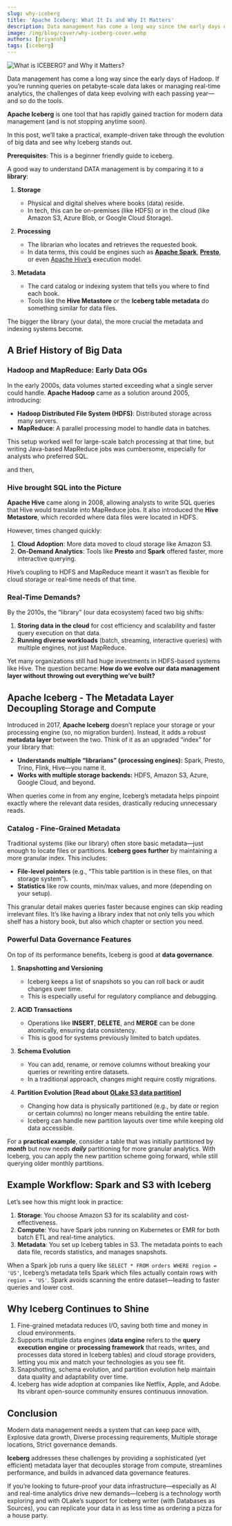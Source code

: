 ```yaml
---
slug: why-iceberg
title: 'Apache Iceberg: What It Is and Why It Matters'
description: Data management has come a long way since the early days of Hadoop. If you’re running queries on petabyte-scale data lakes or managing real-time...
image: /img/blog/cover/why-iceberg-cover.webp
authors: [priyansh]
tags: [iceberg]
---
```


![What is ICEBERG? and Why it Matters?](/img/blog/cover/why-iceberg-cover.webp)


Data management has come a long way since the early days of Hadoop. If you’re running queries on petabyte-scale data lakes or managing real-time analytics, the challenges of data keep evolving with each passing year—and so do the tools. 

**Apache Iceberg** is one tool that has rapidly gained traction for modern data management (and is not stopping anytime soon).

In this post, we’ll take a practical, example-driven take through the evolution of big data and see why Iceberg stands out.

**Prerequisites**: This is a beginner friendly guide to iceberg. 

A good way to understand DATA management is by comparing it to a **library**:


1. **Storage**
    * Physical and digital shelves where books (data) reside.
    * In tech, this can be on-premises (like HDFS) or in the cloud (like Amazon S3, Azure Blob, or Google Cloud Storage). 

2. **Processing**
    * The librarian who locates and retrieves the requested book.
    * In data terms, this could be engines such as **[Apache Spark](https://spark.apache.org/)**, **[Presto](https://prestodb.io/)**, or even [Apache Hive’s](https://hive.apache.org/) execution model. 

3. **Metadata**
    * The card catalog or indexing system that tells you where to find each book.
    * Tools like the **Hive Metastore** or the **Iceberg table metadata** do something similar for data files.

The bigger the library (your data), the more crucial the metadata and indexing systems become.


## A Brief History of Big Data


### Hadoop and MapReduce: Early Data OGs

In the early 2000s, data volumes started exceeding what a single server could handle. **Apache Hadoop** came as a solution around 2005, introducing:



* **Hadoop Distributed File System (HDFS)**: Distributed storage across many servers.
* **MapReduce**: A parallel processing model to handle data in batches.

This setup worked well for large-scale batch processing at that time, but writing Java-based MapReduce jobs was cumbersome, especially for analysts who preferred SQL.

and then,


### Hive brought SQL into the Picture

**Apache Hive** came along in 2008, allowing analysts to write SQL queries that Hive would translate into MapReduce jobs. It also introduced the **Hive Metastore**, which recorded where data files were located in HDFS.

However, times changed quickly:

1. **Cloud Adoption**: More data moved to cloud storage like Amazon S3.
2. **On-Demand Analytics**: Tools like **Presto** and **Spark** offered faster, more interactive querying.

Hive’s coupling to HDFS and MapReduce meant it wasn’t as flexible for cloud storage or real-time needs of that time.


### Real-Time Demands?

By the 2010s, the “library” (our data ecosystem) faced two big shifts:


1. **Storing data in the cloud** for cost efficiency and scalability and faster query execution on that data.
2. **Running diverse workloads** (batch, streaming, interactive queries) with multiple engines, not just MapReduce.

Yet many organizations still had huge investments in HDFS-based systems like Hive. The question became: **How do we evolve our data management layer without throwing out everything we’ve built?**


## Apache Iceberg - The Metadata Layer Decoupling Storage and Compute

Introduced in 2017, **Apache Iceberg** doesn’t replace your storage or your processing engine (so, no migration burden). Instead, it adds a robust **metadata layer** between the two. Think of it as an upgraded “index” for your library that:



* **Understands multiple “librarians” (processing engines):** Spark, Presto, Trino, Flink, Hive—you name it.
* **Works with multiple storage backends:** HDFS, Amazon S3, Azure, Google Cloud, and beyond.

When queries come in from any engine, Iceberg’s metadata helps pinpoint exactly where the relevant data resides, drastically reducing unnecessary reads.


### Catalog - Fine-Grained Metadata

Traditional systems (like our library) often store basic metadata—just enough to locate files or partitions. **Iceberg goes further** by maintaining a more granular index. This includes:



* **File-level pointers** (e.g., “This table partition is in these files, on that storage system”).
* **Statistics** like row counts, min/max values, and more (depending on your setup).

This granular detail makes queries faster because engines can skip reading irrelevant files. It’s like having a library index that not only tells you which shelf has a history book, but also which chapter or section you need.


### Powerful Data Governance Features

On top of its performance benefits, Iceberg is good at **data governance**. 

1. **Snapshotting and Versioning**
    * Iceberg keeps a list of snapshots so you can roll back or audit changes over time.
    * This is especially useful for regulatory compliance and debugging. 

2. **ACID Transactions**
    * Operations like **INSERT**, **DELETE**, and **MERGE** can be done atomically, ensuring data consistency.
    * This is good for systems previously limited to batch updates. 

3. **Schema Evolution**
    * You can add, rename, or remove columns without breaking your queries or rewriting entire datasets.
    * In a traditional approach, changes might require costly migrations. 

4. **Partition Evolution [Read about [OLake S3 data partition](https://olake.io/docs/writers/parquet/partitioning)]**
    * Changing how data is physically partitioned (e.g., by date or region or certain columns) no longer means rebuilding the entire table.
    * Iceberg can handle new partition layouts over time while keeping old data accessible.

For a **practical example**, consider a table that was initially partitioned by ***month*** but now needs ***daily*** partitioning for more granular analytics. With Iceberg, you can apply the new partition scheme going forward, while still querying older monthly partitions.


## Example Workflow: Spark and S3 with Iceberg

Let’s see how this might look in practice:

1. **Storage**: You choose Amazon S3 for its scalability and cost-effectiveness.
2. **Compute**: You have Spark jobs running on Kubernetes or EMR for both batch ETL and real-time analytics.
3. **Metadata**: You set up Iceberg tables in S3. The metadata points to each data file, records statistics, and manages snapshots.

When a Spark job runs a query like `SELECT * FROM orders WHERE region = 'US'`, Iceberg’s metadata tells Spark which files actually contain rows with `region = 'US'`. Spark avoids scanning the entire dataset—leading to faster queries and lower cost.


## Why Iceberg Continues to Shine



1. Fine-grained metadata reduces I/O, saving both time and money in cloud environments.
2. Supports multiple data engines (**data engine** refers to the **query execution engine** or **processing framework** that reads, writes, and processes data stored in Iceberg tables) and cloud storage providers, letting you mix and match your technologies as you see fit.
3. Snapshotting, schema evolution, and partition evolution help maintain data quality and adaptability over time.
4. Iceberg has wide adoption at companies like Netflix, Apple, and Adobe. Its vibrant open-source community ensures continuous innovation.


## Conclusion

Modern data management needs a system that can keep pace with, Explosive data growth, Diverse processing requirements, Multiple storage locations, Strict governance demands. 

**Iceberg** addresses these challenges by providing a sophisticated (yet efficient) metadata layer that decouples storage from compute, streamlines performance, and builds in advanced data governance features. 

If you’re looking to future-proof your data infrastructure—especially as AI and real-time analytics drive new demands—Iceberg is a technology worth exploring and with OLake’s support for Iceberg writer (with Databases as Sources), you can replicate your data in as less time as ordering a pizza for a house party.



<BlogCTA/>

